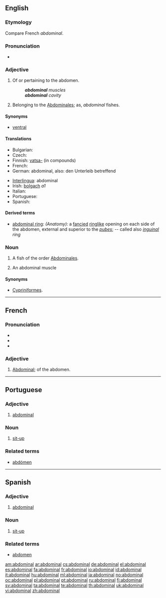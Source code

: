 ==English==

===Etymology===
Compare French ''abdominal''.

===Pronunciation===
* {{audio|en-us-abdominal.ogg|Audio (US)}}

===Adjective===
{{en-adj}}

# Of or pertaining to the abdomen.
#: '''''abdominal''' muscles''
#: '''''abdominal''' cavity''
# {{zoology|obsolete}} Belonging to the [[abdominales|Abdominales]]; as, ''abdominal'' fishes.

====Synonyms====
* {{sense|of or pertaining to the abdomen}} [[ventral]]

====Translations====
{{trans-top|of or pertaining to the abdomen}}
* Bulgarian: {{t-|bg|коремен}}
* Czech: {{t-|cs|břišní}}
* Finnish: [[vatsa-]] (in compounds)
* French: {{t+|fr|abdominal}}
* German: abdominal, also: den Unterleib betreffend
{{trans-mid}}
* [[Interlingua]]: abdominal
* Irish: [[bolgach]] ''a1''
* Italian: {{t+|it|addominale}}
* Portuguese: {{t+|pt|abdominal}}
* Spanish: {{t+|es|abdominal}}
{{trans-bottom}}

{{trans-top|having abdominal fins}}
{{trans-mid}}
{{trans-bottom}}

====Derived terms====
* [[abdominal ring]]: ''(Anatomy):'' a [[fancied]] [[ringlike]] opening on each side of the abdomen, external and superior to the ''[[pubes]]''; -- called also ''[[inguinal]] ring''

===Noun===
{{en-noun}}

# {{zoology|obsolete}} A fish of the order [[abdominales|Abdominales]].
# {{context|usually|_|plural}} An abdominal muscle

====Synonyms====
* {{sense|fish}} [[Cypriniformes]].

----

==French==

===Pronunciation===
* {{IPA|/ab.dɔ.mi.nal/|lang=fr}}
* {{audio|Fr-abdominal.ogg|Audio}}
* {{homophones|abdominale|abdominales}}

===Adjective===
{{fr-adj-al|abdomin}}

# [[#English|Abdominal]]; of the abdomen.

----

==Portuguese==

===Adjective===
{{pt-adj|abdomina|l|comp=no}}

# [[#English|abdominal]]

===Noun===
{{pt-noun-m|plural=abdominais}}

# [[sit-up]]

===Related terms===
* [[abdómen]]

----

==Spanish==

===Adjective===
{{es-adj|pl=abdominales}}

# [[#English|abdominal]]

===Noun===
{{es-noun-m|pl=abdominales}}

# [[sit-up]]

===Related terms===
* [[abdomen]]

[[am:abdominal]]
[[ar:abdominal]]
[[cs:abdominal]]
[[de:abdominal]]
[[el:abdominal]]
[[es:abdominal]]
[[fa:abdominal]]
[[fr:abdominal]]
[[io:abdominal]]
[[id:abdominal]]
[[it:abdominal]]
[[hu:abdominal]]
[[ml:abdominal]]
[[ja:abdominal]]
[[no:abdominal]]
[[oc:abdominal]]
[[pl:abdominal]]
[[pt:abdominal]]
[[ru:abdominal]]
[[fi:abdominal]]
[[sv:abdominal]]
[[ta:abdominal]]
[[te:abdominal]]
[[th:abdominal]]
[[uk:abdominal]]
[[vi:abdominal]]
[[zh:abdominal]]
